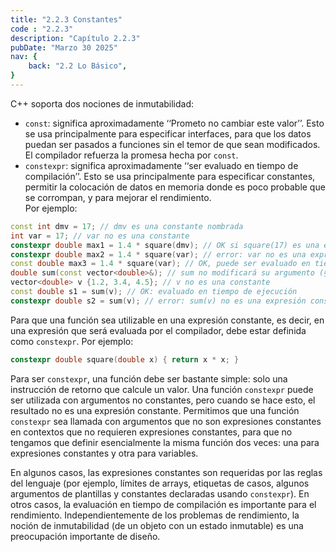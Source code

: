 ```yaml
---
title: "2.2.3 Constantes"
code : "2.2.3"
description: "Capítulo 2.2.3"
pubDate: "Marzo 30 2025"
nav: {
    back: "2.2 Lo Básico",
}
---
```


C++ soporta dos nociones de inmutabilidad:
- `const`: significa aproximadamente ‘‘Prometo no cambiar este valor’’. Esto se usa principalmente para especificar interfaces, para que los datos puedan ser pasados a funciones sin el temor de que sean modificados. El compilador refuerza la promesa hecha por `const`.
- `constexpr`: significa aproximadamente ‘‘ser evaluado en tiempo de compilación’’. Esto se usa principalmente para especificar constantes, permitir la colocación de datos en memoria donde es poco probable que se corrompan, y para mejorar el rendimiento.  
Por ejemplo:
```c++
const int dmv = 17; // dmv es una constante nombrada
int var = 17; // var no es una constante
constexpr double max1 = 1.4 * square(dmv); // OK si square(17) es una expresión constante
constexpr double max2 = 1.4 * square(var); // error: var no es una expresión constante
const double max3 = 1.4 * square(var); // OK, puede ser evaluado en tiempo de ejecución
double sum(const vector<double>&); // sum no modificará su argumento (§2.2.5)
vector<double> v {1.2, 3.4, 4.5}; // v no es una constante
const double s1 = sum(v); // OK: evaluado en tiempo de ejecución
constexpr double s2 = sum(v); // error: sum(v) no es una expresión constante
```

Para que una función sea utilizable en una expresión constante, es decir, en una expresión que será evaluada por el compilador, debe estar definida como `constexpr`. Por ejemplo:
```cpp
constexpr double square(double x) { return x * x; }
```

Para ser `constexpr`, una función debe ser bastante simple: solo una instrucción de retorno que calcule un valor. Una función `constexpr` puede ser utilizada con argumentos no constantes, pero cuando se hace esto, el resultado no es una expresión constante. Permitimos que una función `constexpr` sea llamada con argumentos que no son expresiones constantes en contextos que no requieren expresiones constantes, para que no tengamos que definir esencialmente la misma función dos veces: una para expresiones constantes y otra para variables.

En algunos casos, las expresiones constantes son requeridas por las reglas del lenguaje (por ejemplo, límites de arrays, etiquetas de casos, algunos argumentos de plantillas y constantes declaradas usando `constexpr`). En otros casos, la evaluación en tiempo de compilación es importante para el rendimiento. Independientemente de los problemas de rendimiento, la noción de inmutabilidad (de un objeto con un estado inmutable) es una preocupación importante de diseño.
